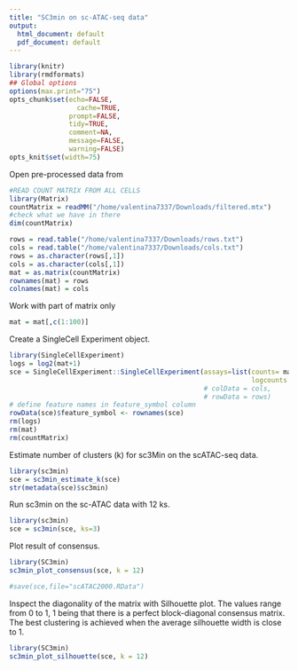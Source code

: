 ```yaml
---
title: "SC3min on sc-ATAC-seq data"
output:
  html_document: default
  pdf_document: default
---
```


```r
library(knitr)
library(rmdformats)
## Global options
options(max.print="75")
opts_chunk$set(echo=FALSE,
	             cache=TRUE,
               prompt=FALSE,
               tidy=TRUE,
               comment=NA,
               message=FALSE,
               warning=FALSE)
opts_knit$set(width=75)
```
Open pre-processed data from 
```r
#READ COUNT MATRIX FROM ALL CELLS
library(Matrix)
countMatrix = readMM("/home/valentina7337/Downloads/filtered.mtx")
#check what we have in there
dim(countMatrix)
```


```r
rows = read.table("/home/valentina7337/Downloads/rows.txt")
cols = read.table("/home/valentina7337/Downloads/cols.txt")
rows = as.character(rows[,1])
cols = as.character(cols[,1])
mat = as.matrix(countMatrix)
rownames(mat) = rows
colnames(mat) = cols
```
Work with part of matrix only
```r
mat = mat[,c(1:100)]
```

Create a SingleCell Experiment object.
```r
library(SingleCellExperiment)
logs = log2(mat+1)
sce = SingleCellExperiment::SingleCellExperiment(assays=list(counts= mat, 
                                                             logcounts = as.matrix(logs)))
                                                 # colData = cols,
                                                 # rowData = rows)
# define feature names in feature_symbol column
rowData(sce)$feature_symbol <- rownames(sce)
rm(logs)
rm(mat)
rm(countMatrix)
```

Estimate number of clusters (k) for sc3Min on the scATAC-seq data.
```r
library(sc3min)
sce = sc3min_estimate_k(sce)
str(metadata(sce)$sc3min)
```
Run sc3min on the sc-ATAC data with 12 ks.
```r
library(sc3min)
sce = sc3min(sce, ks=3)
```
Plot result of consensus. 
```r
library(SC3min)
sc3min_plot_consensus(sce, k = 12)
```

```r
#save(sce,file="scATAC2000.RData")
```
Inspect the diagonality of the matrix with Silhouette plot. The values range from 0 to 1, 1 being that there is a perfect block-diagonal consensus matrix. The best clustering is achieved when the average silhouette width is close to 1. 
```r
library(SC3min)
sc3min_plot_silhouette(sce, k = 12)

```